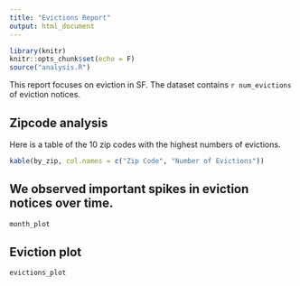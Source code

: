 ```yaml
---
title: "Evictions Report"
output: html_document
---
```


```r
library(knitr)
knitr::opts_chunk$set(echo = F)
source("analysis.R")
```

This report focuses on eviction in SF. The dataset contains `r num_evictions` of eviction notices. 

## Zipcode analysis
Here is a table of the 10 zip codes with the highest numbers of evictions.

```r
kable(by_zip, col.names = c("Zip Code", "Number of Evictions"))
```

## We observed important spikes in eviction notices over time.
```r
month_plot
```

## Eviction plot
```r
evictions_plot
```